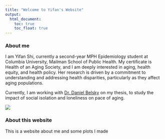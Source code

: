 ```yaml
---
title: "Welcome to Yifan's Website"
output: 
  html_document:
    toc: true
    toc_float: true
---
```

### About me
I am Yifan Shi, currently a second-year MPH Epidemiology student at Columbia University, Mailman School of Public Health. My certificate is Health of an Aging Society, and I am deeply interested in aging, health equity, and health policy. Her research is driven by a commitment to understanding and addressing health disparities, particularly as they affect aging populations. 

Currently, I am working with [Dr. Daniel Belsky](https://www.belskylab.com/) on my thesis, to study the impact of social isolation and loneliness on pace of aging. 

![](https://images.squarespace-cdn.com/content/v1/611479dc15fb7275bd53d852/5d9b4915-8aa5-420f-8e2e-ab2612366b4e/Yifan.jpg?format=1500w)


### About this website
This is a website about me and some plots I made

